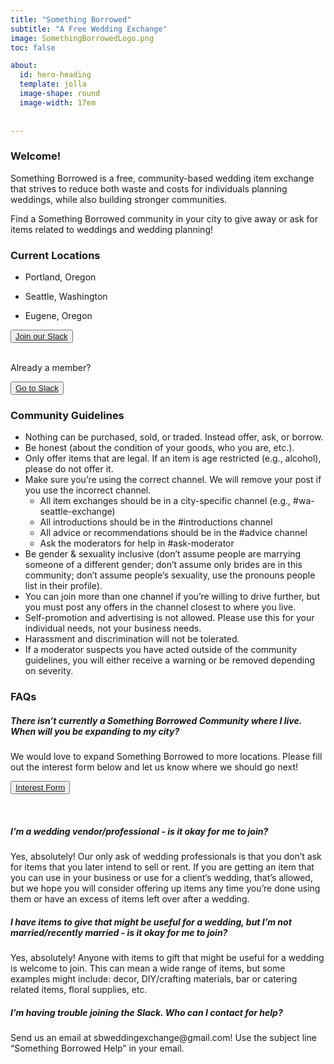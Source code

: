 ```yaml
---
title: "Something Borrowed"
subtitle: "A Free Wedding Exchange"
image: SomethingBorrowedLogo.png
toc: false

about:
  id: hero-heading
  template: jolla
  image-shape: round
  image-width: 17em
      
      
---
```


::: {#hero-heading}
:::

### Welcome!

Something Borrowed is a free, community-based wedding item exchange that strives to reduce both waste and costs for individuals planning weddings, while also building stronger communities.

Find a Something Borrowed community in your city to give away or ask for items related to weddings and wedding planning!

### Current Locations

-   Portland, Oregon

-   Seattle, Washington

-   Eugene, Oregon  

<button type="button" class="btn btn-light">[Join our Slack](https://docs.google.com/forms/d/e/1FAIpQLSfla0_CaylQHo3FoOmEJcCMCL3UUwzt_nXpGYwbJxa-de9gIA/viewform?usp=header)</button> <br>
Already a member?  

<button type="button" class="btn btn-light">[Go to Slack](https://somethingborrowedx.slack.com/)</button>

### Community Guidelines  

*   Nothing can be purchased, sold, or traded. Instead offer, ask, or borrow.
*   Be honest (about the condition of your goods, who you are, etc.).
*   Only offer items that are legal. If an item is age restricted (e.g., alcohol), please do not offer it.  
*   Make sure you're using the correct channel. We will remove your post if you use the incorrect channel.  
    + All item exchanges should be in a city-specific channel (e.g., #wa-seattle-exchange)  
    + All introductions should be in the #introductions channel  
    + All advice or recommendations should be in the #advice channel  
    + Ask the moderators for help in #ask-moderator  
*   Be gender & sexuality inclusive (don't assume people are marrying someone of a different gender; don't assume only brides are in this community; don’t assume people’s sexuality, use the pronouns people list in their profile).  
*   You can join more than one channel if you're willing to drive further, but you must post any offers in the channel closest to where you live.
*   Self-promotion and advertising is not allowed. Please use this for your individual needs, not your business needs. 
*   Harassment and discrimination will not be tolerated.
*   If a moderator suspects you have acted outside of the community guidelines, you will either receive a warning or be removed depending on severity. 

### FAQs

##### There isn't currently a Something Borrowed Community where I live. When will you be expanding to my city?

We would love to expand Something Borrowed to more locations. Please fill out the interest form below and let us know where we should go next!  

<button type="button" class="btn btn-light">[Interest Form](https://docs.google.com/forms/d/e/1FAIpQLSf8vs3aD_nwaq7Qck9LeNdNgLUFFeCBv850-Xv49r_o1WH-iQ/viewform?usp=header)</button><br>

##### I'm a wedding vendor/professional - is it okay for me to join?  

Yes, absolutely! Our only ask of wedding professionals is that you don’t ask for items that you later intend to sell or rent. If you are getting an item that you can use in your business or use for a client’s wedding, that’s allowed, but we hope you will consider offering up items any time you’re done using them or have an excess of items left over after a wedding.  

##### I have items to give that might be useful for a wedding, but I'm not married/recently married - is it okay for me to join?  

Yes, absolutely! Anyone with items to gift that might be useful for a wedding is welcome to join. This can mean a wide range of items, but some examples might include: decor, DIY/crafting materials, bar or catering related items, floral supplies, etc. 

##### I'm having trouble joining the Slack. Who can I contact for help?  

Send us an email at sbweddingexchange@gmail.com! Use the subject line "Something Borrowed Help" in your email.
